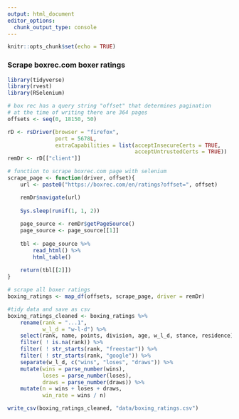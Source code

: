 ---
output: html_document
editor_options: 
  chunk_output_type: console
---

```{r setup, include=FALSE}
knitr::opts_chunk$set(echo = TRUE)
```

### Scrape boxrec.com boxer ratings

```{r}
library(tidyverse)
library(rvest)
library(RSelenium)
```

```{r}
# box rec has a query string "offset" that determines pagination
# at the time of writing there are 364 pages
offsets <- seq(0, 18150, 50)

rD <- rsDriver(browser = "firefox", 
               port = 5678L,
               extraCapabilities = list(acceptInsecureCerts = TRUE, 
                                        acceptUntrustedCerts = TRUE))
remDr <- rD[["client"]]

# function to scrape boxrec.com page with selenium
scrape_page <- function(driver, offset){
    url <- paste0("https://boxrec.com/en/ratings?offset=", offset)

    remDr$navigate(url) 
    
    Sys.sleep(runif(1, 1, 2))
    
    page_source <- remDr$getPageSource()
    page_source <- page_source[[1]]
    
    tbl <- page_source %>%
        read_html() %>%
        html_table()
    
    return(tbl[[2]])
}

# scrape all boxer ratings
boxing_ratings <- map_df(offsets, scrape_page, driver = remDr)

```

```{r}
#tidy data and save as csv
boxing_ratings_cleaned <- boxing_ratings %>%
    rename(rank = "...1",
           w_l_d = "w-l-d") %>%
    select(rank, name, points, division, age, w_l_d, stance, residence) %>% 
    filter( ! is.na(rank)) %>%
    filter( ! str_starts(rank, "freestar")) %>%
    filter( ! str_starts(rank, "google")) %>% 
    separate(w_l_d, c("wins", "loses", "draws")) %>%
    mutate(wins = parse_number(wins),
           loses = parse_number(loses),
           draws = parse_number(draws)) %>%
    mutate(n = wins + loses + draws,
           win_rate = wins / n)

write_csv(boxing_ratings_cleaned, "data/boxing_ratings.csv")
```
